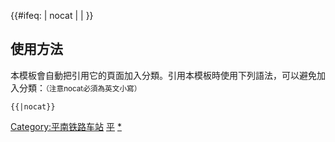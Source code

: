 {{鐵道路線|
| 模板名稱 = 平南铁路
| 名稱 = [[平南铁路]]
| 代表色 = #0033c9
| Logo = [[File:China Railways.svg|17px]]
| 背景顏色 = #FFFFFF
| 車站列表 = <table align="center"><tr><td align="right" rowspan=2>[[平湖站|平湖]] - [[平湖南站|平湖南]] - [[木古站 (平南铁路)|木古]] - -{[[坂田站 (平南铁路)|坂田]]}- - ''[[塘朗站 (平南铁路)|塘朗]]''<span style="font-size:smaller;">（預留）</span> - [[西丽站 (平南铁路)|西丽]] - [[深圳西站|深圳西]] &lt; </td><td align="left"><s>[[蛇口西站|蛇口西]]<s></td></tr><tr><td align="left"><s>[[妈湾站|妈湾]]<s> - <del>[[赤灣站 (平南鐵路)|赤灣]]</del></td></tr></table><hr></hr>另見：[[平南铁路车站列表]]
}}
<includeonly>{{#ifeq: {{{1}}} | nocat | <!--空--> | [[Category:平南铁路车站]] }}</includeonly><noinclude>

==使用方法==
本模板會自動把引用它的頁面加入分類。引用本模板時使用下列語法，可以避免加入分類：<small>（注意nocat必須為英文小寫）</small>
 <nowiki>{{</nowiki>{{PAGENAME}}<nowiki>|nocat}}</nowiki>
[[Category:中國鐵路路線模板|平]]
[[Category:平南铁路车站|*]]
</noinclude>